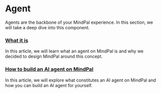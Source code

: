 # Agent

Agents are the backbone of your MindPal experience. In this section, we will take a deep dive into this component.

 
<Steps>

### [What it is](/features/agent/what-it-is)

In this article, we will learn what an agent on MindPal is and why we decided to design MindPal around this concept.

### [How to build an AI agent on MindPal](/features/agent/how-to-build-an-ai-agent)

In this article, we will explore what constitutes an AI agent on MindPal and how you can build an AI agent for yourself.

</Steps>


<PageFooter />
